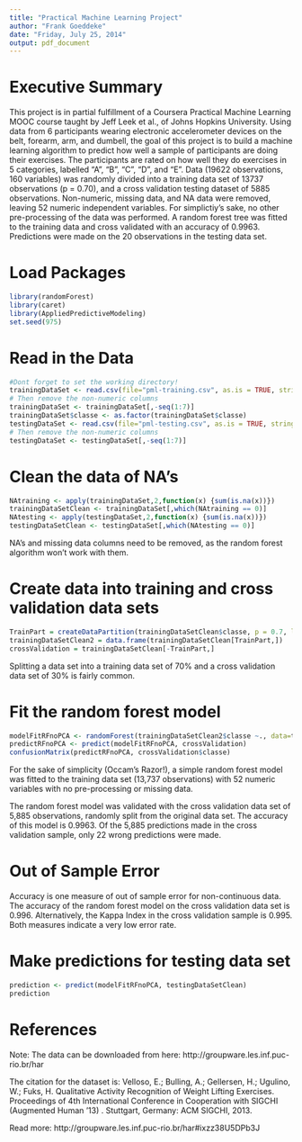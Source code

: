 ---
title: "Practical Machine Learning Project"
author: "Frank Goeddeke"
date: "Friday, July 25, 2014"
output: pdf_document
---

# Executive Summary
This project is in partial fulfillment of a Coursera Practical Machine Learning MOOC course taught by Jeff Leek et al., of Johns Hopkins University.  Using data from 6 participants wearing electronic accelerometer devices on the belt, forearm, arm, and dumbell, the goal of this project is to build a machine learning algorithm to predict how well a sample of participants are doing their exercises.  The participants are rated on how well they do exercises in 5 categories, labelled "A", "B", "C", "D", and "E".  Data (19622 observations, 160 variables) was randomly divided into a training data set of 13737 observations (p = 0.70), and a cross validation testing dataset of 5885 observations.  Non-numeric, missing data, and NA data were removed, leaving 52 numeric independent variables.  For simplictiy's sake, no other pre-processing of the data was performed.  A random forest tree was fitted to the training data and cross validated with an accuracy of 0.9963.  Predictions were made on the 20 observations in the testing data set.

# Load Packages
``` {r load}
library(randomForest)
library(caret)
library(AppliedPredictiveModeling)
set.seed(975)
```

# Read in the Data
``` {r read}
#Dont forget to set the working directory!
trainingDataSet <- read.csv(file="pml-training.csv", as.is = TRUE, stringsAsFactors = FALSE, sep=',', na.strings=c('NA','','#DIV/0!'))
# Then remove the non-numeric columns
trainingDataSet <- trainingDataSet[,-seq(1:7)]
trainingDataSet$classe <- as.factor(trainingDataSet$classe)
testingDataSet <- read.csv(file="pml-testing.csv", as.is = TRUE, stringsAsFactors = FALSE, sep=',', na.strings=c('NA','','#DIV/0!'))
# Then remove the non-numeric columns
testingDataSet <- testingDataSet[,-seq(1:7)]
```

# Clean the data of NA's
``` {r clean}
NAtraining <- apply(trainingDataSet,2,function(x) {sum(is.na(x))}) 
trainingDataSetClean <- trainingDataSet[,which(NAtraining == 0)]
NAtesting <- apply(testingDataSet,2,function(x) {sum(is.na(x))}) 
testingDataSetClean <- testingDataSet[,which(NAtesting == 0)]
```
NA's and missing data columns need to be removed, as the random forest algorithm won't work with them.

# Create data into training and cross validation data sets
``` {r partition}
TrainPart = createDataPartition(trainingDataSetClean$classe, p = 0.7, list=FALSE)
trainingDataSetClean2 = data.frame(trainingDataSetClean[TrainPart,])
crossValidation = trainingDataSetClean[-TrainPart,]
```
Splitting a data set into a training data set of 70% and a cross validation data set of 30% is fairly common.


# Fit the random forest model
``` {r randomforest}
modelFitRFnoPCA <- randomForest(trainingDataSetClean2$classe ~., data=trainingDataSetClean2, importance=TRUE)
predictRFnoPCA <- predict(modelFitRFnoPCA, crossValidation)
confusionMatrix(predictRFnoPCA, crossValidation$classe)
```
For the sake of simplicity (Occam's Razor!), a simple random forest model was fitted to the training data set (13,737 observations) with 52 numeric variables with no pre-processing or missing data.

The random forest model was validated with the cross validation data set of 5,885 observations, randomly split from the original data set.  The accuracy of this model is 0.9963.  Of the 5,885 predictions made in the cross validation sample, only 22 wrong predictions were made.  

# Out of Sample Error
Accuracy is one measure of out of sample error for non-continuous data.  The accuracy of the random forest model on the cross validation data set is 0.996.  Alternatively, the Kappa Index in the cross validation sample is 0.995.  Both measures indicate a very low error rate.

# Make predictions for testing data set
``` {r predictions}
prediction <- predict(modelFitRFnoPCA, testingDataSetClean)
prediction
```

# References
Note:  The data can be downloaded from here:  http://groupware.les.inf.puc-rio.br/har

The citation for the dataset is:
Velloso, E.; Bulling, A.; Gellersen, H.; Ugulino, W.; Fuks, H. Qualitative Activity Recognition of Weight Lifting Exercises. Proceedings of 4th International Conference in Cooperation with SIGCHI (Augmented Human '13) . Stuttgart, Germany: ACM SIGCHI, 2013.

Read more: http://groupware.les.inf.puc-rio.br/har#ixzz38U5DPb3J